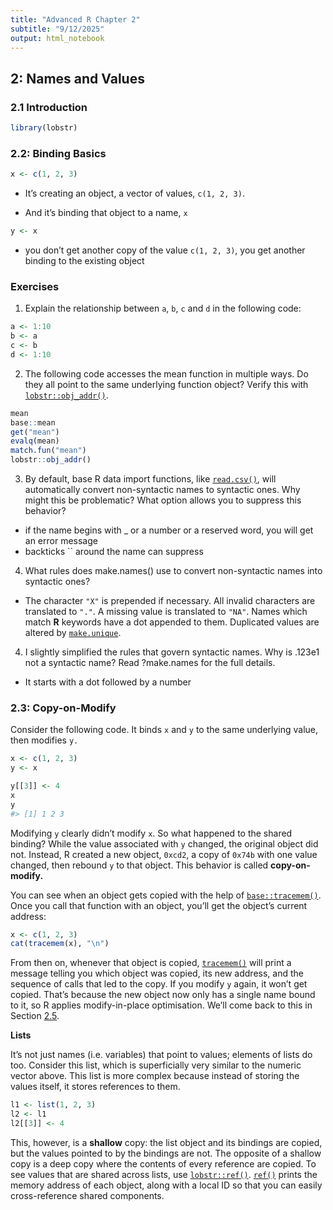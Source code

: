 ```yaml
---
title: "Advanced R Chapter 2"
subtitle: "9/12/2025"
output: html_notebook
---
```


## 2: Names and Values

### 2.1 Introduction

```r
library(lobstr)
```

### 2.2: Binding Basics

```r
x <- c(1, 2, 3)
```

-   It’s creating an object, a vector of values, `c(1, 2, 3)`.

-   And it’s binding that object to a name, `x`

```r
y <- x
```

-   you don’t get another copy of the value `c(1, 2, 3)`, you get another binding to the existing object

### Exercises

1.  Explain the relationship between `a`, `b`, `c` and `d` in the following code:

```r
a <- 1:10
b <- a
c <- b
d <- 1:10
```

2.  The following code accesses the mean function in multiple ways. Do they all point to the same underlying function object? Verify this with [`lobstr::obj_addr()`](https://lobstr.r-lib.org/reference/obj_addr.html).

```r
mean
base::mean
get("mean")
evalq(mean)
match.fun("mean")
lobstr::obj_addr()
```

3)  By default, base R data import functions, like [`read.csv()`](https://rdrr.io/r/utils/read.table.html), will automatically convert non-syntactic names to syntactic ones. Why might this be problematic? What option allows you to suppress this behavior?

-   if the name begins with \_ or a number or a reserved word, you will get an error message
-   backticks \`\` around the name can suppress

4)  What rules does make.names() use to convert non-syntactic names into syntactic ones?

-   The character `"X"` is prepended if necessary. All invalid characters are translated to `"."`. A missing value is translated to `"NA"`. Names which match **R** keywords have a dot appended to them. Duplicated values are altered by [`make.unique`](http://127.0.0.1:14395/help/library/base/help/make.unique).

4)  I slightly simplified the rules that govern syntactic names. Why is .123e1 not a syntactic name? Read ?make.names for the full details.

-   It starts with a dot followed by a number

### 2.3: Copy-on-Modify

Consider the following code. It binds `x` and `y` to the same underlying value, then modifies `y.`

```r
x <- c(1, 2, 3)
y <- x

y[[3]] <- 4
x
y
#> [1] 1 2 3
```

Modifying `y` clearly didn’t modify `x`. So what happened to the shared binding? While the value associated with `y` changed, the original object did not. Instead, R created a new object, `0xcd2`, a copy of `0x74b` with one value changed, then rebound `y` to that object. This behavior is called **copy-on-modify.**

You can see when an object gets copied with the help of [`base::tracemem()`](https://rdrr.io/r/base/tracemem.html). Once you call that function with an object, you’ll get the object’s current address:

```r
x <- c(1, 2, 3)
cat(tracemem(x), "\n")
```

From then on, whenever that object is copied, [`tracemem()`](https://rdrr.io/r/base/tracemem.html) will print a message telling you which object was copied, its new address, and the sequence of calls that led to the copy. If you modify `y` again, it won’t get copied. That’s because the new object now only has a single name bound to it, so R applies modify-in-place optimisation. We’ll come back to this in Section [2.5](https://adv-r.hadley.nz/names-values.html#modify-in-place).

**Lists**

It’s not just names (i.e. variables) that point to values; elements of lists do too. Consider this list, which is superficially very similar to the numeric vector above. This list is more complex because instead of storing the values itself, it stores references to them.

```r
l1 <- list(1, 2, 3)
l2 <- l1
l2[[3]] <- 4
```

This, however, is a **shallow** copy: the list object and its bindings are copied, but the values pointed to by the bindings are not. The opposite of a shallow copy is a deep copy where the contents of every reference are copied. To see values that are shared across lists, use [`lobstr::ref()`](https://lobstr.r-lib.org/reference/ref.html). [`ref()`](https://lobstr.r-lib.org/reference/ref.html) prints the memory address of each object, along with a local ID so that you can easily cross-reference shared components.
